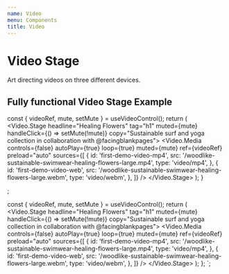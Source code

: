 ```yaml
---
name: Video
menu: Components
title: Video
---
```



# Video Stage

Art directing videos on three different devices.

## Fully functional Video Stage Example

  const { videoRef, mute, setMute } = useVideoControl();
  return (
    <Video.Stage
      headline="Healing Flowers"
      tag="h1"
      muted={mute}
      handleClick={() => setMute(!mute)}
      copy="Sustainable surf and yoga collection in collaboration with @facingblankpages">
      <Video.Media
        controls={false}
        autoPlay={true}
        loop={true}
        muted={mute}
        ref={videoRef}
        preload="auto"
        sources={[
          {
            id: 'first-demo-video-mp4',
            src: '/woodlike-sustainable-swimwear-healing-flowers-large.mp4',
            type: 'video/mp4',
          },
          {
            id: 'first-demo-video-web',
            src: '/woodlike-sustainable-swimwear-healing-flowers-large.webm',
            type: 'video/webm',
          },
        ]}
      />
    </Video.Stage>
  );
}

<DemoVideo />;

  const { videoRef, mute, setMute } = useVideoControl();
  return (
    <Video.Stage
      headline="Healing Flowers"
      tag="h1"
      muted={mute}
      handleClick={() => setMute(!mute)}
      copy="Sustainable surf and yoga collection in collaboration with @facingblankpages">
      <Video.Media
        controls={false}
        autoPlay={true}
        loop={true}
        muted={mute}
        ref={videoRef}
        preload="auto"
        sources={[
          {
            id: 'first-demo-video-mp4',
            src: '/woodlike-sustainable-swimwear-healing-flowers-large.mp4',
            type: 'video/mp4',
          },
          {
            id: 'first-demo-video-web',
            src: '/woodlike-sustainable-swimwear-healing-flowers-large.webm',
            type: 'video/webm',
          },
        ]}
      />
    </Video.Stage>
  );
};
`;
